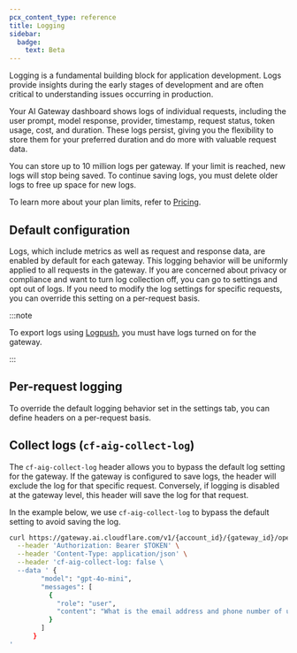 ```yaml
---
pcx_content_type: reference
title: Logging
sidebar:
  badge:
    text: Beta
---
```



Logging is a fundamental building block for application development. Logs provide insights during the early stages of development and are often critical to understanding issues occurring in production.

Your AI Gateway dashboard shows logs of individual requests, including the user prompt, model response, provider, timestamp, request status, token usage, cost, and duration. These logs persist, giving you the flexibility to store them for your preferred duration and do more with valuable request data.

You can store up to 10 million logs per gateway. If your limit is reached, new logs will stop being saved. To continue saving logs, you must delete older logs to free up space for new logs.

To learn more about your plan limits, refer to [Pricing](/ai-gateway/platform/pricing/).

## Default configuration

Logs, which include metrics as well as request and response data, are enabled by default for each gateway. This logging behavior will be uniformly applied to all requests in the gateway. If you are concerned about privacy or compliance and want to turn log collection off, you can go to settings and opt out of logs. If you need to modify the log settings for specific requests, you can override this setting on a per-request basis.

<Render file="logging" />

:::note

To export logs using [Logpush](/ai-gateway/observability/logging/logpush), you must have logs turned on for the gateway.

:::

## Per-request logging

To override the default logging behavior set in the settings tab, you can define headers on a per-request basis.

## Collect logs (`cf-aig-collect-log`)

The `cf-aig-collect-log` header allows you to bypass the default log setting for the gateway. If the gateway is configured to save logs, the header will exclude the log for that specific request. Conversely, if logging is disabled at the gateway level, this header will save the log for that request.

In the example below, we use `cf-aig-collect-log` to bypass the default setting to avoid saving the log.

```bash
curl https://gateway.ai.cloudflare.com/v1/{account_id}/{gateway_id}/openai/chat/completions \
  --header 'Authorization: Bearer $TOKEN' \
  --header 'Content-Type: application/json' \
  --header 'cf-aig-collect-log: false \
  --data ' {
        "model": "gpt-4o-mini",
        "messages": [
          {
            "role": "user",
            "content": "What is the email address and phone number of user123?"
          }
        ]
      }
'
```
